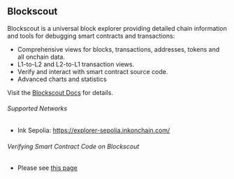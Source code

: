 ## Blockscout

Blockscout is a universal block explorer providing detailed chain information and tools for debugging smart contracts and transactions:
- Comprehensive views for blocks, transactions, addresses, tokens and all onchain data.
- L1-to-L2 and L2-to-L1 transaction views.
- Verify and interact with smart contract source code.
- Advanced charts and statistics

Visit the [Blockscout Docs](https://docs.blockscout.com/) for details.

###### Supported Networks
- Ink Sepolia: https://explorer-sepolia.inkonchain.com/

###### Verifying Smart Contract Code on Blockscout
- Please see [this page](/build/tutorials/verify-smart-contract)